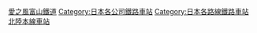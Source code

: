 {{DEFAULTSORT:Ainokaze Toyama}}
[[Category:愛之風富山鐵道|]]
[[Category:日本各公司鐵路車站|Category:日本各公司鐵路車站]]
[[Category:日本各路線鐵路車站|Category:日本各路線鐵路車站]]
[[Category:北陸本線車站|]]